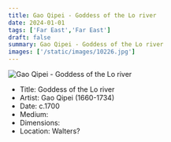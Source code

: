 ```yaml
---
title: Gao Qipei - Goddess of the Lo river
date: 2024-01-01
tags: ['Far East','Far East']
draft: false
summary: Gao Qipei - Goddess of the Lo river
images: ['/static/images/10226.jpg']
---
```


![Gao Qipei - Goddess of the Lo river](/static/images/10226.jpg)

* Title: Goddess of the Lo river
* Artist: Gao Qipei (1660-1734)
* Date: c.1700
* Medium: 
* Dimensions: 
* Location: Walters?


